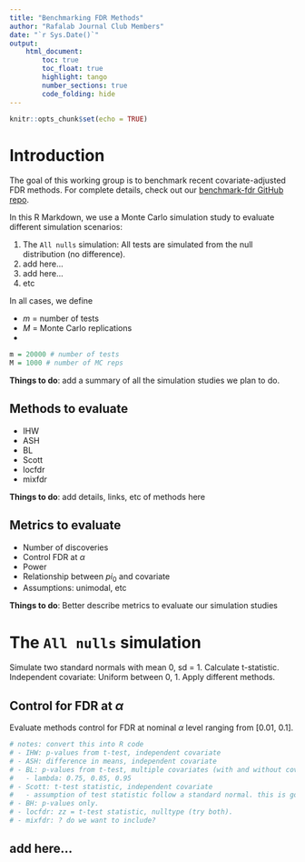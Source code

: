 ```yaml
---
title: "Benchmarking FDR Methods"
author: "Rafalab Journal Club Members"
date: "`r Sys.Date()`"
output: 
    html_document:
        toc: true
        toc_float: true
        highlight: tango
        number_sections: true
        code_folding: hide
---
```


```r
knitr::opts_chunk$set(echo = TRUE)
```

# Introduction

The goal of this working group is to benchmark recent covariate-adjusted FDR methods. For 
complete details, check out our [benchmark-fdr GitHub repo](https://github.com/pkimes/benchmark-fdr). 

In this R Markdown, we use a Monte Carlo simulation study  to evaluate different simulation scenarios: 

1. The `All nulls` simulation: All tests are simulated from the null distribution (no difference). 
2. add here... 
3. add here...
4. etc

In all cases, we define 

* $m$ = number of tests
* $M$ = Monte Carlo replications
* 

```r
m = 20000 # number of tests
M = 1000 # number of MC reps
```


**Things to do**: add a summary of all the simulation studies we plan to do. 

## Methods to evaluate

- IHW
- ASH
- BL
- Scott
- locfdr
- mixfdr



**Things to do**: add details, links, etc of methods here

## Metrics to evaluate

- Number of discoveries
- Control FDR at $\alpha$
- Power
- Relationship between $pi_0$ and covariate
- Assumptions: unimodal, etc

**Things to do**: Better describe metrics to evaluate our simulation studies



# The `All nulls` simulation

Simulate two standard normals with mean 0, sd = 1. Calculate t-statistic. 
Independent covariate: Uniform between 0, 1. Apply different methods. 

## Control for FDR at $\alpha$ 

Evaluate methods control for FDR at nominal $\alpha$ level ranging from [0.01, 0.1].


```r
# notes: convert this into R code
# - IHW: p-values from t-test, independent covariate
# - ASH: difference in means, independent covariate
# - BL: p-values from t-test, multiple covariates (with and without cov structure)
#   - lambda: 0.75, 0.85, 0.95
# - Scott: t-test statistic, independent covariate
#   - assumption of test statistic follow a standard normal. this is good here. 
# - BH: p-values only. 
# - locfdr: zz = t-test statistic, nulltype (try both). 
# - mixfdr: ? do we want to include? 

```

## add here...  